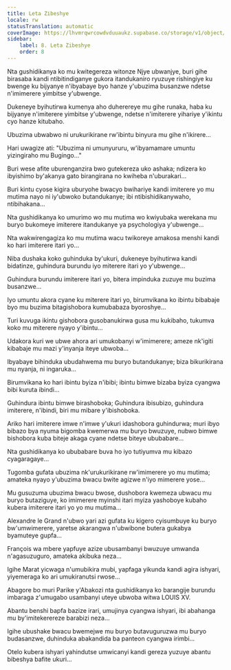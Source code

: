 ```yaml
---
title: Leta Zibeshye
locale: rw
statusTranslation: automatic
coverImage: https://lhvmrqwrcowdvduuaukz.supabase.co/storage/v1/object/public/strapi-uploads/small_cover-tratado-de-psicologia-revolucionaria.webp-5e15e1cec4e0ebebcde5d7fc7565d8fd.webp
sidebar:
    label: 8. Leta Zibeshye
    order: 8
---
```

Nta gushidikanya ko mu kwitegereza witonze Njye ubwanjye, buri gihe birasaba kandi ntibitindiganye gukora itandukaniro ryuzuye rishingiye ku bwenge ku bijyanye n'ibyabaye byo hanze y'ubuzima busanzwe ndetse n'imimerere yimbitse y'ubwenge.

Dukeneye byihutirwa kumenya aho duherereye mu gihe runaka, haba ku bijyanye n'imiterere yimbitse y'ubwenge, ndetse n'imiterere yihariye y'ikintu cyo hanze kitubaho.

Ubuzima ubwabwo ni urukurikirane rw'ibintu binyura mu gihe n'ikirere...

Hari uwagize ati: "Ubuzima ni umunyururu, w'ibyamamare umuntu yizingiraho mu Bugingo..."

Buri wese afite uburenganzira bwo gutekereza uko ashaka; ndizera ko ibyishimo by'akanya gato birangirana no kwiheba n'uburakari...

Buri kintu cyose kigira uburyohe bwacyo bwihariye kandi imiterere yo mu mutima nayo ni iy'ubwoko butandukanye; ibi ntibishidikanywaho, ntibihakana...

Nta gushidikanya ko umurimo wo mu mutima wo kwiyubaka werekana mu buryo bukomeye imiterere itandukanye ya psychologiya y'ubwenge...

Nta wakwirengagiza ko mu mutima wacu twikoreye amakosa menshi kandi ko hari imiterere itari yo...

Niba dushaka koko guhinduka by'ukuri, dukeneye byihutirwa kandi bidatinze, guhindura burundu iyo miterere itari yo y'ubwenge...

Guhindura burundu imiterere itari yo, bitera impinduka zuzuye mu buzima busanzwe...

Iyo umuntu akora cyane ku miterere itari yo, birumvikana ko ibintu bibabaje byo mu buzima bitagishobora kumubabaza byoroshye...

Turi kuvuga ikintu gishobora gusobanukirwa gusa mu kukibaho, tukumva koko mu miterere nyayo y'ibintu...

Udakora kuri we ubwe ahora ari umukobanyi w'imimerere; ameze nk'igiti kibabaje mu mazi y'inyanja iteye ubwoba...

Ibyabaye bihinduka ubudahwema mu buryo butandukanye; biza bikurikirana mu nyanja, ni ingaruka...

Birumvikana ko hari ibintu byiza n'ibibi; ibintu bimwe bizaba byiza cyangwa bibi kuruta ibindi...

Guhindura ibintu bimwe birashoboka; Guhindura ibisubizo, guhindura imiterere, n'ibindi, biri mu mibare y'ibishoboka.

Ariko hari imiterere imwe n'imwe y'ukuri idashobora guhindurwa; muri ibyo bibazo bya nyuma bigomba kwemerwa mu buryo bwuzuye, nubwo bimwe bishobora kuba biteje akaga cyane ndetse biteye ububabare...

Nta gushidikanya ko ububabare buva ho iyo tutiyumva mu kibazo cyagaragaye...

Tugomba gufata ubuzima nk'urukurikirane rw'imimerere yo mu mutima; amateka nyayo y'ubuzima bwacu bwite agizwe n'iyo mimerere yose...

Mu gusuzuma ubuzima bwacu bwose, dushobora kwemeza ubwacu mu buryo butaziguye, ko imimerere myinshi itari myiza yashoboye kubaho kubera imiterere itari yo yo mu mutima...

Alexandre le Grand n'ubwo yari azi gufata ku kigero cyisumbuye ku buryo bw'umwimerere, yaretse akarangwa n'ubwibone butera gukabya byamuteye gupfa...

François wa mbere yapfuye azize ubusambanyi bwuzuye umwanda n'agasuzuguro, amateka akibuka neza...

Igihe Marat yicwaga n'umubikira mubi, yapfaga yikunda kandi agira ishyari, yiyemeraga ko ari umukiranutsi rwose...

Abagore bo muri Parike y'Abakozi nta gushidikanya ko barangije burundu imbaraga z'umugabo usambanyi uteye ubwoba witwa LOUIS XV.

Abantu benshi bapfa bazize irari, umujinya cyangwa ishyari, ibi abahanga mu by'imitekerereze barabizi neza...

Igihe ubushake bwacu bwemejwe mu buryo butavuguruzwa mu buryo budasanzwe, duhinduka abakandida ba panteon cyangwa irimbi...

Otelo kubera ishyari yahindutse umwicanyi kandi gereza yuzuye abantu bibeshya bafite ukuri...

